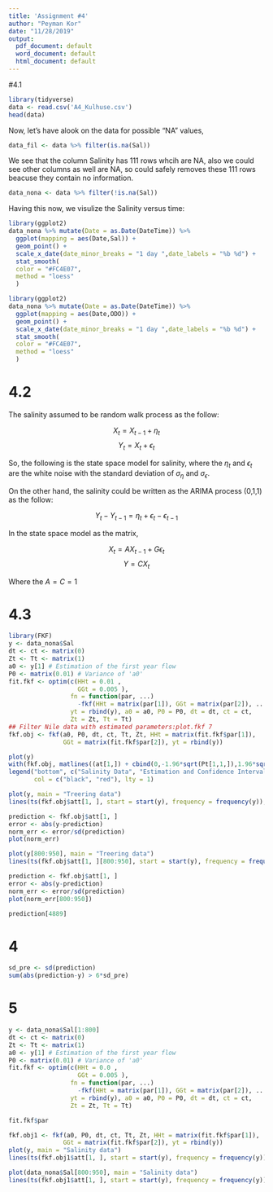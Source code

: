 ```yaml
---
title: 'Assignment #4'
author: "Peyman Kor"
date: "11/28/2019"
output:
  pdf_document: default
  word_document: default
  html_document: default
---
```


#4.1

```r
library(tidyverse)
data <- read.csv('A4_Kulhuse.csv')
head(data)
```
Now, let's have alook on the data for possible "NA" values,

```r
data_fil <- data %>% filter(is.na(Sal))
```

We see that the column Salinity has 111 rows whcih are NA, also we could see other columns as well are NA, so could safely removes these 111 rows beacuse they contain no information. 

```r
data_nona <- data %>% filter(!is.na(Sal))
```

Having this now, we visulize the Salinity versus time:

```r
library(ggplot2)
data_nona %>% mutate(Date = as.Date(DateTime)) %>% 
  ggplot(mapping = aes(Date,Sal)) +
  geom_point() +
  scale_x_date(date_minor_breaks = "1 day ",date_labels = "%b %d") +
  stat_smooth(
  color = "#FC4E07",
  method = "loess"
  )
```


```r
library(ggplot2)
data_nona %>% mutate(Date = as.Date(DateTime)) %>% 
  ggplot(mapping = aes(Date,ODO)) +
  geom_point() +
  scale_x_date(date_minor_breaks = "1 day ",date_labels = "%b %d") +
  stat_smooth(
  color = "#FC4E07",
  method = "loess"
  )
```




# 4.2

The salinity assumed to be random walk process as the follow:

$$X_{t} = X_{t-1} + \eta_{t}$$
$$Y_{t} = X_{t} + \epsilon_{t}$$

So, the following is the state space model for salinity, where the $\eta_{t}$ and $\epsilon_{t}$ are the white noise with the standard deviation of $\sigma_{\eta}$ and $\sigma_{\epsilon}$.

On the other hand, the salinity could be written as the ARIMA process (0,1,1) as the follow:

$$Y_{t}-Y_{t-1} = \eta_{t} + \epsilon_{t}-\epsilon_{t-1}$$

In the state space model as the matrix,

$$X_t=AX_{t-1} + G\epsilon_{t}$$
$$Y =CX_t$$

Where the $A=C=1$




# 4.3


```r
library(FKF)
y <- data_nona$Sal
dt <- ct <- matrix(0)
Zt <- Tt <- matrix(1)
a0 <- y[1] # Estimation of the first year flow
P0 <- matrix(0.01) # Variance of 'a0'
fit.fkf <- optim(c(HHt = 0.01 ,
                   GGt = 0.005 ),
                 fn = function(par, ...)
                   -fkf(HHt = matrix(par[1]), GGt = matrix(par[2]), ...)$logLik,
                 yt = rbind(y), a0 = a0, P0 = P0, dt = dt, ct = ct,
                 Zt = Zt, Tt = Tt)
## Filter Nile data with estimated parameters:plot.fkf 7
fkf.obj <- fkf(a0, P0, dt, ct, Tt, Zt, HHt = matrix(fit.fkf$par[1]),
               GGt = matrix(fit.fkf$par[2]), yt = rbind(y))
```


```r
plot(y)
with(fkf.obj, matlines((at[1,]) + cbind(0,-1.96*sqrt(Pt[1,1,]),1.96*sqrt(Pt[1,1,])),type="l", lty=c(1,2,2), col=2))
legend("bottom", c("Salinity Data", "Estimation and Confidence Interval"),
       col = c("black", "red"), lty = 1)
```



```r
plot(y, main = "Treering data")
lines(ts(fkf.obj$att[1, ], start = start(y), frequency = frequency(y)), col = "blue")
```

```r
prediction <- fkf.obj$att[1, ]
error <- abs(y-prediction)
norm_err <- error/sd(prediction)
plot(norm_err)
```





```r
plot(y[800:950], main = "Treering data")
lines(ts(fkf.obj$att[1, ][800:950], start = start(y), frequency = frequency(y)), col = "blue")
```

```r
prediction <- fkf.obj$att[1, ]
error <- abs(y-prediction)
norm_err <- error/sd(prediction)
plot(norm_err[800:950])
```

```r
prediction[4889]
```




# 4 

```r
sd_pre <- sd(prediction)
sum(abs(prediction-y) > 6*sd_pre)
```



# 5

```r
y <- data_nona$Sal[1:800]
dt <- ct <- matrix(0)
Zt <- Tt <- matrix(1)
a0 <- y[1] # Estimation of the first year flow
P0 <- matrix(0.01) # Variance of 'a0'
fit.fkf <- optim(c(HHt = 0.0 ,
                   GGt = 0.005 ),
                 fn = function(par, ...)
                   -fkf(HHt = matrix(par[1]), GGt = matrix(par[2]), ...)$logLik,
                 yt = rbind(y), a0 = a0, P0 = P0, dt = dt, ct = ct,
                 Zt = Zt, Tt = Tt)

fit.fkf$par
```



```r
fkf.obj1 <- fkf(a0, P0, dt, ct, Tt, Zt, HHt = matrix(fit.fkf$par[1]),
               GGt = matrix(fit.fkf$par[2]), yt = rbind(y))
plot(y, main = "Salinity data")
lines(ts(fkf.obj1$att[1, ], start = start(y), frequency = frequency(y)), col = "blue")

```

```r
plot(data_nona$Sal[800:950], main = "Salinity data")
lines(ts(fkf.obj1$att[1, ], start = start(y), frequency = frequency(y)), col = "blue")
```




